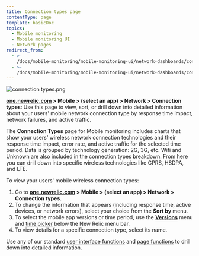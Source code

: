 ```yaml
---
title: Connection types page
contentType: page
template: basicDoc
topics:
  - Mobile monitoring
  - Mobile monitoring UI
  - Network pages
redirect_from:
  - >-
    /docs/mobile-monitoring/mobile-monitoring-ui/network-dashboards/connection-types-dashboard/
  - >-
    /docs/mobile-monitoring/mobile-monitoring-ui/network-dashboards/connection-types-page/
---
```


![connection types.png](./images/connection-types.png "connection types.png")

**[one.newrelic.com](https://one.newrelic.com) > Mobile > (select an app) > Network > Connection types**: Use this page to view, sort, or drill down into detailed information about your users' mobile network connection type by response time impact, network failures, and active traffic.

The **Connection Types** page for Mobile monitoring includes charts that show your users' wireless network connection technologies and their response time impact, error rate, and active traffic for the selected time period. Data is grouped by technology generation: 2G, 3G, etc. Wifi and Unknown are also included in the connection types breakdown. From here you can drill down into specific wireless technologies like GPRS, HSDPA, and LTE.

To view your users' mobile wireless connection types:

1. Go to **[one.newrelic.com](https://one.newrelic.com) > Mobile > (select an app) > Network > Connection types**.
2. To change the information that appears (including response time, active devices, or network errors), select your choice from the **Sort by** menu.
3. To select the mobile app versions or time period, use the [**Versions**](/docs/mobile-apps/versions) menu and [time picker](/docs/site/timepicker-setting-time-periods-to-view-data) below the New Relic menu bar.
4. To view details for a specific connection type, select its name.

Use any of our standard [user interface functions](/docs/accounts-partnerships/education/getting-started-new-relic/new-relic-user-interface) and [page functions](/docs/accounts-partnerships/education/getting-started-new-relic/standard-dashboard-features) to drill down into detailed information.
